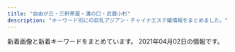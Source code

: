 ```yaml
---
title: "自由が丘・三軒茶屋・溝の口・武蔵小杉"
description: "キーワード別にの巨乳アジアン・チャイナエステ嬢情報をまとめました。"
---
```


新着画像と新着キーワードをまとめています。
2021年04月02日の情報です。

<DmmAffiliateIns />
<KeywordTable
  shops={
    [
    {
        "name": "\u697d\u697d\u5c4b",
        "station": "\u81ea\u7531\u304c\u4e18\u99c5\u5357\u53e3",
        "url": "http://ms-rlx.com/",
        "img_links": [
            "http://ms-rlx.com/img/ttl_rec.png",
            "http://ms-rlx.com/img/ttl_mobile.png",
            "http://ms-rlx.com/img/youtube.jpg",
            "http://ms-rlx.com/staff/sachan/01mb.jpg",
            "http://ms-rlx.com/i/files/homeimg.jpg",
            "http://ms-rlx.com/staff/ruri/01mb.jpg",
            "http://ms-rlx.com/staff/momo/01.jpg",
            "http://ms-rlx.com/staff/milk/01mb.jpg",
            "http://ms-rlx.com/staff/sachan/01.jpg",
            "http://ms-rlx.com/img/ttl_staff.png",
            "http://ms-rlx.com/img/ttl_concept.png",
            "http://ms-rlx.com/img/access/road03.jpg",
            "http://ms-rlx.com/staff/momo/01mb.jpg",
            "http://ms-rlx.com/img/att.png",
            "http://ms-rlx.com/staff/milk/01.jpg",
            "http://ms-rlx.com/staff/ringo/01mb.jpg",
            "http://ms-rlx.com/img/access/road02.jpg",
            "http://ms-rlx.com/img/access/road01.jpg",
            "http://ms-rlx.com/staff/ringo/01.jpg",
            "http://ms-rlx.com/staff/ruri/01.jpg",
            "http://ms-rlx.com/img/msgbtn.png",
            "http://ms-rlx.com/pic/head.png",
            "http://ms-rlx.com/img/ttl_tnew.png"
        ],
        "keywords": {
            "C": 14
        }
    },
    {
        "img_links": [
            "http://www.annex-jp.info/i/img/sayuri.jpg",
            "http://annex-jp.info/images/kp-info.jpg",
            "http://www.annex-jp.info/i/img/yoho.jpg",
            "http://annex-jp.info/images/yoho.jpg",
            "http://annex-jp.info/images/info.png",
            "http://www.annex-jp.info/i/img/riri.jpg",
            "http://www.annex-jp.info/i/img/nana.jpg",
            "http://www.annex-jp.info/i/img/mari.jpg",
            "http://annex-jp.info/images/sayuri.jpg",
            "http://annex-jp.info/images/nana.jpg",
            "http://annex-jp.info/images/riri.jpg",
            "http://annex-jp.info/images/mari.jpg",
            "http://annex-jp.info/images/mayumi.jpg",
            "http://www.annex-jp.info/i/img/mayumi.jpg"
        ],
        "url": "http://annex-jp.info/",
        "name": "\u305f\u3093\u307d\u307d",
        "keywords": {},
        "station": "\u81ea\u7531\u304c\u4e18\u99c5\u5317\u53e3"
    },
    {
        "name": "\u5b89\u5fc3\u5802",
        "url": "http://treat-msg.com/",
        "img_links": [
            "http://treat-msg.com/img/access/road4.jpg",
            "http://treat-msg.com/staff/riri/01mb.jpg",
            "http://treat-msg.com/staff/rumi/01mb.jpg",
            "http://treat-msg.com/staff/mei/01.jpg",
            "http://treat-msg.com/img/access/road5.jpg",
            "http://treat-msg.com/staff/mei/01mb.jpg",
            "http://treat-msg.com/img/foot.png",
            "http://treat-msg.com/img/access/roaddm.png",
            "http://treat-msg.com/staff/noa/01.jpg",
            "http://treat-msg.com/img/head.png",
            "http://treat-msg.com/staff/rumi/01.jpg",
            "http://treat-msg.com/staff/miyo/01.jpg",
            "http://treat-msg.com/staff/chinatu/01.jpg",
            "http://treat-msg.com/staff/saki/01.jpg",
            "http://treat-msg.com/img/access/road3.jpg",
            "http://treat-msg.com/img/access/road6.jpg",
            "http://treat-msg.com/staff/noa/01mb.jpg",
            "http://treat-msg.com/img/access/road1.jpg",
            "http://treat-msg.com/staff/miyo/01mb.jpg",
            "http://treat-msg.com/staff/chinatu/01mb.jpg",
            "http://treat-msg.com/img/mainhd.jpg",
            "http://treat-msg.com/img/access/road2.jpg",
            "http://treat-msg.com/img/shop/msg.png",
            "http://treat-msg.com/staff/kaori/01.jpg",
            "http://treat-msg.com/img/mainft.jpg",
            "http://treat-msg.com/staff/saki/01mb.jpg",
            "http://treat-msg.com/pic/corona.jpg",
            "http://treat-msg.com/staff/kaori/01mb.jpg",
            "http://treat-msg.com/staff/riri/01.jpg",
            "http://treat-msg.com/img/ttl_staff.jpg"
        ],
        "station": "\u99d2\u6ca2\u5927\u5b66\u99c5\u99d2\u6ca2\u516c\u5712\u53e3",
        "keywords": {}
    },
    {
        "keywords": {},
        "station": "\u4e8c\u5b50\u7389\u5ddd\u99c5\u6771\u53e3",
        "url": "https://ohbay.relaxjp.com/",
        "name": "Oh Baby",
        "img_links": [
            "https://ohbay.relaxjp.com/css/osusume03.jpg",
            "https://ohbay.relaxjp.com/css/staff/staff02.jpg",
            "https://ohbay.relaxjp.com/css/staff/staff01.jpg",
            "https://ohbay.relaxjp.com/images/call.png",
            "https://ohbay.relaxjp.com/css/staff/staff03.jpg",
            "https://ohbay.relaxjp.com/css/foot.jpg",
            "https://ohbay.relaxjp.com/css/top03.jpg",
            "https://ohbay.relaxjp.com/css/m-head.jpg",
            "https://ohbay.relaxjp.com/css/top02.jpg",
            "https://ohbay.relaxjp.com/css/top001.jpg",
            "https://ohbay.relaxjp.com/css/osusume01.jpg",
            "https://ohbay.relaxjp.com/css/osusume02.jpg"
        ]
    },
    {
        "url": "http://www.wqiowaz.site/",
        "img_links": [
            "http://www.wqiowaz.site/uploads/200914/1-20091416442NT.jpg",
            "http://www.wqiowaz.site/uploads/201008/1-20100Q55522V7.jpg",
            "http://www.wqiowaz.site/picture/foot01.jpg",
            "http://www.wqiowaz.site/picture/cam-01.jpg",
            "http://www.wqiowaz.site/uploads/201008/1-20100Q55403531.jpg",
            "http://www.wqiowaz.site/uploads/200630/1-200630094H5294.jpg",
            "http://www.wqiowaz.site/picture/m-top004.jpg",
            "http://www.wqiowaz.site/uploads/200630/1-200630094K4325.jpg",
            "http://www.wqiowaz.site/uploads/200629/1-200629103104120.jpg",
            "http://www.wqiowaz.site/uploads/201008/1-20100Q5550EL.jpg",
            "http://www.wqiowaz.site/picture/call.png",
            "http://www.wqiowaz.site/picture/m-head01.jpg",
            "http://www.wqiowaz.site/uploads/200629/1-200629103204442.jpg",
            "http://www.wqiowaz.site/uploads/200914/1-200914164443K1.jpg",
            "http://www.wqiowaz.site/picture/m-top003.jpg",
            "http://www.wqiowaz.site/uploads/201008/1-20100Q5541T55.jpg",
            "http://www.wqiowaz.site/uploads/200629/1-200629103142X4.jpg"
        ],
        "name": "Sweet",
        "keywords": {
            "94": 4,
            "D": 3,
            "86": 1,
            "F": 4,
            "84": 2
        },
        "station": "\u7528\u8cc0\u99c5\u6771\u53e3"
    },
    {
        "img_links": [
            "http://www.esthe.esraku.com/images/s_pickup.png",
            "http://www.esthe.esraku.com/images/s_top_therapist.png",
            "http://www.esthe.esraku.com/images/m3.jpg",
            "http://www.esthe.esraku.com/images/s_message.png",
            "http://www.esthe.esraku.com/images/m6.jpg",
            "http://www.esthe.esraku.com/files/002.jpg",
            "http://www.esthe.esraku.com/images/m4.jpg",
            "http://www.esthe.esraku.com/files/005.jpg",
            "http://www.esthe.esraku.com/images/s_news.png",
            "http://www.esthe.esraku.com/images/m1.jpg",
            "http://www.esthe.esraku.com/files/003.jpg",
            "http://www.esthe.esraku.com/images/slider-img001.jpg",
            "http://www.esthe.esraku.com/files/004.jpg",
            "http://www.esthe.esraku.com/images/m2.jpg",
            "http://www.esthe.esraku.com/images/slider-img002.jpg",
            "http://www.esthe.esraku.com/files/001.jpg"
        ],
        "name": "\u53f0\u6e7e\u30a8\u30b9\u30c6",
        "station": "\u4e09\u8ed2\u8336\u5c4b\u99c5\u5357\u53e3",
        "keywords": {
            "91": 8,
            "85": 8,
            "86": 8,
            "87": 8,
            "E": 8,
            "88": 8,
            "D": 32
        },
        "url": "http://www.esthe.esraku.com/"
    },
    {
        "name": "\u82b1\u6c34\u6728",
        "station": "\u4e09\u8ed2\u8336\u5c4b\u99c5\u5317\u53e3B",
        "url": "http://www.hanamizuki.esturl.com/",
        "img_links": [
            "http://www.hanamizuki.esturl.com/img/ttl_info.png",
            "http://www.hanamizuki.esturl.com/files/001-02.jpg",
            "http://www.hanamizuki.esturl.com/files/004.jpg",
            "http://www.hanamizuki.esturl.com/files/003-02.jpg",
            "http://www.hanamizuki.esturl.com/files/001.jpg",
            "http://www.hanamizuki.esturl.com/img/btn_side_mobile.jpg",
            "http://www.hanamizuki.esturl.com/files/003.jpg",
            "http://www.hanamizuki.esturl.com/files/002-02.jpg",
            "http://www.hanamizuki.esturl.com/img/pickup.jpg",
            "http://www.hanamizuki.esturl.com/img/goback.jpg",
            "http://www.hanamizuki.esturl.com/img/btn_blog.png",
            "http://www.hanamizuki.esturl.com/files/002.jpg",
            "http://www.hanamizuki.esturl.com/files/004-02.jpg",
            "http://www.hanamizuki.esturl.com/img/ttl_news.png",
            "http://www.hanamizuki.esturl.com/img/tel.png"
        ],
        "keywords": {
            "87": 2,
            "86": 2,
            "C": 18,
            "88": 2,
            "D": 2,
            "85": 2
        }
    },
    {
        "img_links": [
            "http://kagayaki.jpn.cm/images/room6.jpg",
            "http://kagayaki.jpn.cm/photos/sites/35/2017/11/2017110107513579.jpg",
            "http://kagayaki.jpn.cm/photos/sites/35/2016/08/staff32.jpg",
            "http://kagayaki.jpn.cm/images/room4.jpg",
            "http://kagayaki.jpn.cm/photos/sites/35/2019/09/2019092518230998.jpg",
            "http://kagayaki.jpn.cm/images/room1.jpg",
            "http://kagayaki.jpn.cm/images/room5.jpg",
            "http://kagayaki.jpn.cm/photos/sites/35/2020/10/2020100418535814.jpg",
            "http://kagayaki.jpn.cm/images/bj3.png",
            "http://kagayaki.jpn.cm/images/top.jpg",
            "http://kagayaki.jpn.cm/photos/sites/35/2016/11/11.jpg",
            "http://kagayaki.jpn.cm/images/staff0.jpg",
            "http://kagayaki.jpn.cm/images/room2.jpg",
            "http://kagayaki.jpn.cm/images/staff_line.png",
            "http://kagayaki.jpn.cm/photos/sites/35/2016/11/12.jpg",
            "http://kagayaki.jpn.cm/images/end1.jpg",
            "http://kagayaki.jpn.cm/photos/sites/35/2016/09/637893871729784570.jpg",
            "http://kagayaki.jpn.cm/images/mobile2.jpg",
            "http://kagayaki.jpn.cm/photos/sites/35/2016/08/staff3.jpg",
            "http://kagayaki.jpn.cm/photos/sites/35/2016/11/1.jpg",
            "http://kagayaki.jpn.cm/images/room3.jpg",
            "http://kagayaki.jpn.cm/images/girl-z1.jpg",
            "http://kagayaki.jpn.cm/images/mobile.jpg",
            "http://kagayaki.jpn.cm/images/girl-z2.jpg"
        ],
        "keywords": {
            "D": 6,
            "87": 2,
            "E": 1,
            "86": 5,
            "C": 17,
            "84": 1
        },
        "url": "http://kagayaki.jpn.cm/",
        "station": "\u4e09\u8ed2\u8336\u5c4b\u99c5\u5317\u53e3",
        "name": "\u661f\u306e\u8f1d\u304d"
    },
    {
        "name": "\u60a0",
        "img_links": [
            "http://in-esthe.com/you/images/p-10.jpg",
            "http://in-esthe.com/you/images/p-3.jpg",
            "http://in-esthe.com/you/images/p-11.jpg",
            "http://in-esthe.com/you/images/botton.jpg",
            "http://in-esthe.com/you/images/p-5.jpg",
            "http://in-esthe.com/you/images/r-1.jpg",
            "http://in-esthe.com/you/images/p-7.jpg",
            "http://in-esthe.com/you/images/p-0.jpg",
            "http://in-esthe.com/you/images/mo.png",
            "http://in-esthe.com/you/images/p-4.jpg",
            "http://in-esthe.com/you/images/fla.jpg",
            "http://in-esthe.com/you/images/p-8.jpg",
            "http://cdn.dino-es.com/images/logo/468x60DinoEs.png",
            "http://in-esthe.com/you/images/p-9.jpg",
            "http://in-esthe.com/you/images/r-2.jpg"
        ],
        "station": "\u5b66\u82b8\u5927\u5b66\u99c5\u6771\u53e3",
        "keywords": {},
        "url": "http://in-esthe.com/you/"
    },
    {
        "name": "\u8d64\u30d0\u30e9",
        "keywords": {},
        "station": "\u4e8c\u5b50\u7389\u5ddd\u99c5\u897f\u53e3",
        "img_links": [
            "http://chishituyop.xyz/style/images/t3.png",
            "http://chishituyop.xyz/style/images/t2.png",
            "http://chishituyop.xyz/uploads/210317/1-21031GJ016101.jpg",
            "http://chishituyop.xyz/uploads/201229/1-201229152000Y5.jpg",
            "http://chishituyop.xyz/style/images/t4.jpg",
            "http://chishituyop.xyz/style/images/nav2-sta.png",
            "http://chishituyop.xyz/style/images/t6.jpg",
            "http://chishituyop.xyz/uploads/210317/1-21031GI954635.jpg",
            "http://chishituyop.xyz/uploads/210317/1-21031GI93YC.jpg",
            "http://chishituyop.xyz/style/images/index-miru_06.jpg",
            "http://chishituyop.xyz/style/images/s-bian.png",
            "http://chishituyop.xyz/style/images/sys.jpg",
            "http://chishituyop.xyz/style/images/nav-sys.jpg",
            "http://chishituyop.xyz/style/images/index-miru_03.jpg",
            "http://chishituyop.xyz/style/images/index-miru_18.jpg"
        ],
        "url": "http://chishituyop.xyz/"
    },
    {
        "img_links": [
            "http://www.mikaeribijin.esturl.com/images/information.png",
            "http://www.mikaeribijin.esturl.com/images/mobile.png",
            "http://www.mikaeribijin.esturl.com/images/bj3.png",
            "http://www.mikaeribijin.esturl.com/files/002-02.jpg",
            "http://www.mikaeribijin.esturl.com/files/004-02.jpg",
            "http://www.mikaeribijin.esturl.com/images/shop/shop04.jpg",
            "http://www.mikaeribijin.esturl.com/images/shop/shop02.jpg",
            "http://www.mikaeribijin.esturl.com/files/001.jpg",
            "http://www.mikaeribijin.esturl.com/images/top.png",
            "http://www.mikaeribijin.esturl.com/images/staff_line.png",
            "http://www.mikaeribijin.esturl.com/images/top_sche.png",
            "http://www.mikaeribijin.esturl.com/files/002.jpg",
            "http://www.mikaeribijin.esturl.com/images/shop/shop03.jpg",
            "http://www.mikaeribijin.esturl.com/files/003-02.jpg",
            "http://www.mikaeribijin.esturl.com/images/link_line.png",
            "http://www.mikaeribijin.esturl.com/images/shop/shop01.jpg",
            "http://www.mikaeribijin.esturl.com/images/girl-z1.jpg",
            "http://www.mikaeribijin.esturl.com/images/girl-z2.jpg",
            "http://www.mikaeribijin.esturl.com/images/line.jpg",
            "http://www.mikaeribijin.esturl.com/files/001-02.jpg",
            "http://www.mikaeribijin.esturl.com/files/003.jpg",
            "http://www.mikaeribijin.esturl.com/files/004.jpg"
        ],
        "name": "\u898b\u8fd4\u308a\u7f8e\u4eba",
        "station": "\u90fd\u7acb\u5927\u5b66\u99c5",
        "keywords": {
            "C": 1,
            "87": 2,
            "88": 2,
            "D": 3
        },
        "url": "http://www.mikaeribijin.esturl.com/"
    },
    {
        "img_links": [
            "http://clair.work/images/recruit/sp_mainvisual.jpg",
            "http://clair.work/images/recruit/nagare_01.jpg",
            "http://clair.work/images/recruit/nagare_02.jpg",
            "http://clair.work/images/recruit/point_06.png",
            "http://clair.work/staff/yua1.jpg",
            "http://clair.work/images/sw_home.png",
            "http://clair.work/images/mainvisual_02_s.jpg",
            "http://clair.work/images/mainvisual_02.jpg",
            "http://clair.work/images/mainvisual_01.jpg",
            "http://clair.work/staff/kasumi1.jpg",
            "http://clair.work/staff/humi2.jpg",
            "http://clair.work/images/recruit/point_09.png",
            "http://clair.work/images/recruit/nagare_06.png",
            "http://clair.work/images/head_interior.jpg",
            "http://clair.work/images/trigger.jpg",
            "http://clair.work/images/icon_ranking_05.png",
            "http://clair.work/images/mainvisual_01_s.jpg",
            "http://clair.work/images/icon_new.png",
            "http://clair.work/images/recruit/nagare_07.png",
            "http://clair.work/images/icon_ranking_02.png",
            "http://clair.work/images/head_therapist.jpg",
            "http://clair.work/staff/humi1.jpg",
            "http://clair.work/images/icon_ranking_03.png",
            "http://clair.work/images/recruit/point_04.png",
            "http://clair.work/images/recruit/nagare_03.jpg",
            "http://clair.work/staff/mayu1.jpg",
            "http://clair.work/images/no_image.jpg",
            "http://clair.work/images/recruit/point_03.png",
            "http://clair.work/images/recruit/point_08.png",
            "http://clair.work/images/icon_ranking_04.png",
            "http://clair.work/images/recruit/point_05.png",
            "http://clair.work/images/recruit/nagare_05.png",
            "http://clair.work/images/recruit/req_03.jpg",
            "http://clair.work/images/recruit/message_03.png",
            "http://clair.work/images/sw_tel.png",
            "http://clair.work/images/recruit/point_07.png",
            "http://clair.work/staff/ayaka1.jpg",
            "http://clair.work/images/icon_ranking_01.png"
        ],
        "station": "\u5b66\u82b8\u5927\u5b66\u99c5\u897f\u53e3",
        "name": "Clair \uff5e\u30af\u30ec\u30fc\u30eb\uff5e",
        "url": "http://clair.work/",
        "keywords": {
            "C": 4,
            "E": 2,
            "D": 4
        }
    },
    {
        "img_links": [
            "http://www.brilliance.mesthe.com/files/005-03.jpg",
            "http://www.brilliance.mesthe.com/files/005-02.jpg",
            "http://www.brilliance.mesthe.com/files/003-03.jpg",
            "http://www.brilliance.mesthe.com/images/shop/shop04.jpg",
            "http://www.brilliance.mesthe.com/images/maga.jpg",
            "http://www.brilliance.mesthe.com/files/005.jpg",
            "http://www.brilliance.mesthe.com/files/001-03.jpg",
            "http://www.brilliance.mesthe.com/images/xian.png",
            "http://www.brilliance.mesthe.com/images/new3.png",
            "http://www.brilliance.mesthe.com/images/s2.jpg",
            "http://www.brilliance.mesthe.com/images/service.png",
            "http://www.brilliance.mesthe.com/images/shop/shop01.jpg",
            "http://www.brilliance.mesthe.com/files/003.jpg",
            "http://www.brilliance.mesthe.com/images/main_bottom.png",
            "http://www.brilliance.mesthe.com/files/001-02.jpg",
            "http://www.brilliance.mesthe.com/files/001.jpg",
            "http://www.brilliance.mesthe.com/files/004-02.jpg",
            "http://www.brilliance.mesthe.com/files/004-03.jpg",
            "http://www.brilliance.mesthe.com/files/003-02.jpg",
            "http://www.brilliance.mesthe.com/files/004.jpg",
            "http://www.brilliance.mesthe.com/files/002-03.jpg",
            "http://www.brilliance.mesthe.com/files/002-02.jpg",
            "http://www.brilliance.mesthe.com/images/zi_massage.png",
            "http://www.brilliance.mesthe.com/images/new1.png",
            "http://www.brilliance.mesthe.com/images/pick.png",
            "http://www.brilliance.mesthe.com/images/shop/shop03.jpg",
            "http://www.brilliance.mesthe.com/images/shop/shop02.jpg",
            "http://www.brilliance.mesthe.com/images/main_top.png",
            "http://www.brilliance.mesthe.com/files/002.jpg",
            "http://www.brilliance.mesthe.com/images/tel.png",
            "http://www.brilliance.mesthe.com/images/s1.jpg",
            "http://www.brilliance.mesthe.com/images/zi_staff.png",
            "http://www.brilliance.mesthe.com/images/s3.jpg",
            "http://www.brilliance.mesthe.com/images/infotiao1.jpg"
        ],
        "station": "\u4e09\u8ed2\u8336\u5c4b\u99c5\u4e16\u7530\u8c37\u901a\u308a\u53e3",
        "keywords": {
            "C": 2,
            "85": 2,
            "D": 3,
            "86": 2,
            "87": 1
        },
        "url": "http://www.brilliance.mesthe.com/",
        "name": "\u30d6\u30ea\u30ea\u30a2\u30f3\u30b9"
    },
    {
        "keywords": {
            "85": 4,
            "89": 2,
            "84": 1,
            "E": 10,
            "87": 7,
            "82": 3,
            "83": 5,
            "C": 5,
            "88": 4,
            "86": 6,
            "93": 1,
            "D": 18
        },
        "url": "http://tanoshii.jpn.mn/",
        "img_links": [
            "http://tanoshii.jpn.mn/photos/sites/76/2020/12/2020120904423083.jpg",
            "http://tanoshii.jpn.mn/photos/sites/76/2020/01/2020012908322311.jpg",
            "http://tanoshii.jpn.mn/images/link_nav07.jpg",
            "http://tanoshii.jpn.mn/photos/sites/76/2020/04/2020041703571830.jpg",
            "http://tanoshii.jpn.mn/photos/sites/76/2021/03/2021032706134456.jpg",
            "http://tanoshii.jpn.mn/photos/sites/76/2020/12/2020122205012857.jpg",
            "http://tanoshii.jpn.mn/photos/sites/76/2020/08/2020082903370364.jpg",
            "http://tanoshii.jpn.mn/photos/sites/76/2020/05/2020051702012070.jpg",
            "http://tanoshii.jpn.mn/photos/sites/76/2020/01/2020010206122380.jpg",
            "http://tanoshii.jpn.mn/photos/sites/76/2020/06/2020061605184059.jpg",
            "http://tanoshii.jpn.mn/photos/sites/76/2020/09/2020090803135392.jpg",
            "http://tanoshii.jpn.mn/photos/sites/76/2020/11/2020110307113062.jpg",
            "http://tanoshii.jpn.mn/photos/sites/76/2020/07/2020071004194210.jpg",
            "http://tanoshii.jpn.mn/photos/sites/76/2021/01/2021012605370415.jpg",
            "http://tanoshii.jpn.mn/images/top.png",
            "http://tanoshii.jpn.mn/photos/sites/76/2020/03/2020032803325898.jpg",
            "http://tanoshii.jpn.mn/photos/sites/76/2020/01/2020011207465354.jpg",
            "http://tanoshii.jpn.mn/photos/sites/76/2020/08/2020080507421162.jpg",
            "http://tanoshii.jpn.mn/images/side_link.jpg",
            "http://tanoshii.jpn.mn/photos/sites/76/2020/02/2020022603283463.jpg",
            "http://tanoshii.jpn.mn/images/link_nav03.jpg",
            "http://tanoshii.jpn.mn/photos/sites/76/2020/11/2020111603281212.jpg",
            "http://tanoshii.jpn.mn/photos/sites/76/2020/12/202012240922577.jpg",
            "http://tanoshii.jpn.mn/photos/sites/76/2020/09/2020090800560727.jpg",
            "http://tanoshii.jpn.mn/photos/sites/76/2019/12/2019121409132141.jpg",
            "http://tanoshii.jpn.mn/images/info2.jpg",
            "http://tanoshii.jpn.mn/photos/sites/76/2021/01/2021011304151051.jpg",
            "http://tanoshii.jpn.mn/photos/sites/76/2020/05/2020052603000345.jpg",
            "http://tanoshii.jpn.mn/images/sp_top.jpg",
            "http://tanoshii.jpn.mn/photos/sites/76/2021/03/2021031707390229.jpg",
            "http://tanoshii.jpn.mn/images/link_nav05.jpg",
            "http://tanoshii.jpn.mn/images/ico01.png",
            "http://tanoshii.jpn.mn/photos/sites/76/2020/12/202012060340027.jpg",
            "http://tanoshii.jpn.mn/photos/sites/76/2021/02/2021022304124724.jpg",
            "http://tanoshii.jpn.mn/photos/sites/76/2020/09/2020093003412015.jpg",
            "http://tanoshii.jpn.mn/photos/sites/76/2020/11/2020112407093420.jpg",
            "http://tanoshii.jpn.mn/photos/sites/76/2020/12/2020120904441346.jpg",
            "http://tanoshii.jpn.mn/photos/sites/76/2020/04/2020040401245819.jpg",
            "http://tanoshii.jpn.mn/photos/sites/76/2020/03/202003090333270.jpg",
            "http://tanoshii.jpn.mn/photos/sites/76/2019/12/2019121409132124.jpg",
            "http://tanoshii.jpn.mn/images/link_nav02.jpg",
            "http://tanoshii.jpn.mn/photos/sites/76/2019/12/2019121409131966.jpg",
            "http://tanoshii.jpn.mn/images/top_slider01.jpg",
            "http://tanoshii.jpn.mn/images/link_nav01.jpg",
            "http://tanoshii.jpn.mn/photos/sites/76/2020/08/2020081201584255.jpg",
            "http://tanoshii.jpn.mn/images/info1.jpg",
            "http://tanoshii.jpn.mn/images/link_nav06.jpg",
            "http://tanoshii.jpn.mn/images/link_nav04.jpg",
            "http://tanoshii.jpn.mn/photos/sites/76/2021/04/2021040106493984.jpg",
            "http://tanoshii.jpn.mn/photos/sites/76/2020/09/2020093003412655.jpg",
            "http://tanoshii.jpn.mn/images/side_tel.jpg",
            "http://tanoshii.jpn.mn/photos/sites/76/2021/02/2021020904591631.jpg",
            "http://tanoshii.jpn.mn/photos/sites/76/2020/01/2020011710434680.jpg",
            "http://tanoshii.jpn.mn/photos/sites/76/2019/12/201912140913237.jpg",
            "http://tanoshii.jpn.mn/photos/sites/76/2020/09/2020090307211283.jpg",
            "http://tanoshii.jpn.mn/photos/sites/76/2020/06/2020060701410487.jpg",
            "http://tanoshii.jpn.mn/photos/sites/76/2020/12/2020122501502779.jpg",
            "http://tanoshii.jpn.mn/photos/sites/76/2021/01/2021010305174759.jpg",
            "http://tanoshii.jpn.mn/photos/sites/76/2021/04/2021040106500276.jpg",
            "http://tanoshii.jpn.mn/photos/sites/76/2020/10/2020101305315556.jpg",
            "http://tanoshii.jpn.mn/photos/sites/76/2021/01/2021012605371183.jpg",
            "http://tanoshii.jpn.mn/photos/sites/76/2021/03/2021030906271271.jpg",
            "http://tanoshii.jpn.mn/photos/sites/76/2020/03/202003280333063.jpg",
            "http://tanoshii.jpn.mn/photos/sites/76/2020/12/2020120901212835.jpg",
            "http://tanoshii.jpn.mn/photos/sites/76/2021/03/2021032908460188.jpg",
            "http://tanoshii.jpn.mn/photos/sites/76/2020/01/2020012603560666.jpg",
            "http://tanoshii.jpn.mn/photos/sites/76/2020/09/2020092006290275.jpg",
            "http://tanoshii.jpn.mn/photos/sites/76/2020/05/2020052603000177.jpg",
            "http://tanoshii.jpn.mn/photos/sites/76/2020/11/2020112902000038.jpg",
            "http://tanoshii.jpn.mn/images/info3.jpg",
            "http://tanoshii.jpn.mn/photos/sites/76/2020/02/2020020601144618.jpg",
            "http://tanoshii.jpn.mn/photos/sites/76/2020/01/2020010206122496.jpg",
            "http://tanoshii.jpn.mn/photos/sites/76/2021/01/2021011304145677.jpg",
            "http://tanoshii.jpn.mn/photos/sites/76/2021/03/2021032305521841.jpg",
            "http://tanoshii.jpn.mn/photos/sites/76/2020/12/2020121807285563.jpg",
            "http://tanoshii.jpn.mn/photos/sites/76/2021/02/2021022603355371.jpg",
            "http://tanoshii.jpn.mn/images/top_slider02.jpg",
            "http://tanoshii.jpn.mn/images/side_mobile.jpg",
            "http://tanoshii.jpn.mn/photos/sites/76/2019/12/2019122801334276.jpg",
            "http://tanoshii.jpn.mn/photos/sites/76/2019/12/2019121409132447.jpg",
            "http://tanoshii.jpn.mn/photos/sites/76/2019/12/201912280133413.jpg",
            "http://tanoshii.jpn.mn/photos/sites/76/2020/05/2020052603000346.jpg"
        ],
        "station": "\u4e8c\u5b50\u7389\u5ddd\u99c5\u897f\u53e3",
        "name": "\u697d\u3057\u3044"
    },
    {
        "url": "http://www.es-flower.link/",
        "keywords": {},
        "station": "\u81ea\u7531\u304c\u4e18\u99c5\u5317\u53e3",
        "name": "\u6625\u306e\u604b",
        "img_links": [
            "http://www.es-flower.link/sp/images/staff_t.jpg",
            "http://www.es-flower.link/images/6.jpg",
            "http://www.es-flower.link/sp/images/2.jpg",
            "http://www.es-flower.link/sp/images/interior_t.jpg",
            "http://www.es-flower.link/img/nene1.jpg",
            "http://www.es-flower.link/img/mizuki1.jpg",
            "http://www.es-flower.link/sp/images/6.jpg",
            "http://www.es-flower.link/sp/images/sys2.jpg",
            "http://www.es-flower.link/sp/images/footer.jpg",
            "http://www.es-flower.link/sp/images/7.jpg",
            "http://www.es-flower.link/sp/images/sys1.jpg",
            "http://www.es-flower.link/sp/img/nene1.jpg",
            "http://www.es-flower.link/sp/images/ac1.jpg",
            "http://www.es-flower.link/images/interior_t.jpg",
            "http://www.es-flower.link/images/ta.jpg",
            "http://www.es-flower.link/images/1.jpg",
            "http://www.es-flower.link/sp/images/5.jpg",
            "http://www.es-flower.link/images/7.jpg",
            "http://www.es-flower.link/sp/img/yuyu1.jpg",
            "http://www.es-flower.link/sp/images/time.jpg",
            "http://www.es-flower.link/sp/img/mizuki1.jpg",
            "http://www.es-flower.link/sp/images/int1.jpg",
            "http://www.es-flower.link/img/yuyu1.jpg",
            "http://www.es-flower.link/img/arisa1.jpg",
            "http://www.es-flower.link/images/int2.png",
            "http://www.es-flower.link/sp/menu/top.jpg",
            "http://www.es-flower.link/sp/images/news.jpg",
            "http://www.es-flower.link/sp/menu/staff.jpg",
            "http://www.es-flower.link/images/2.jpg",
            "http://www.es-flower.link/sp/images/tel.jpg",
            "http://www.es-flower.link/img/huyumi1.jpg",
            "http://www.es-flower.link/images/4.jpg",
            "http://www.es-flower.link/images/sys.png",
            "http://www.es-flower.link/images/int1.png",
            "http://www.es-flower.link/sp/img/yume1.jpg",
            "http://www.es-flower.link/sp/menu/interior.jpg",
            "http://www.es-flower.link/sp/images/rec3.jpg",
            "http://www.es-flower.link/sp/images/rec2.jpg",
            "http://www.es-flower.link/images/rec2.jpg",
            "http://www.es-flower.link/sp/img/arisa1.jpg",
            "http://www.es-flower.link/images/head.jpg",
            "http://www.es-flower.link/sp/images/int2.jpg",
            "http://www.es-flower.link/sp/images/newsb.png",
            "http://www.es-flower.link/sp/images/sys3.jpg",
            "http://www.es-flower.link/img/yume1.jpg",
            "http://www.es-flower.link/images/news.jpg",
            "http://www.es-flower.link/images/sm.jpg",
            "http://www.es-flower.link/sp/images/pc.jpg",
            "http://www.es-flower.link/images/5.jpg",
            "http://www.es-flower.link/sp/images/4.jpg",
            "http://www.es-flower.link/sp/images/3.jpg",
            "http://www.es-flower.link/sp/images/rec1.jpg",
            "http://www.es-flower.link/images/staff_t.jpg",
            "http://www.es-flower.link/sp/images/1.jpg",
            "http://www.es-flower.link/images/3.jpg",
            "http://www.es-flower.link/images/info.jpg",
            "http://www.es-flower.link/sp/images/sisu.jpg",
            "http://www.es-flower.link/sp/img/huyumi1.jpg",
            "http://www.es-flower.link/images/rec1.png",
            "http://www.es-flower.link/sp/img/koyuki1.jpg",
            "http://www.es-flower.link/images/mobile.jpg",
            "http://www.es-flower.link/sp/images/head.png",
            "http://www.es-flower.link/sp/images/sisu_t.jpg",
            "http://www.es-flower.link/img/koyuki1.jpg",
            "http://www.es-flower.link/sp/images/top.jpg"
        ]
    },
    {
        "station": "\u4e8c\u5b50\u7389\u5ddd\u99c5",
        "img_links": [
            "https://koi-heart.com/wp-content/themes/este/img/top-img01.png",
            "https://koi-heart.com/wp-content/themes/este/img/2.jpg",
            "https://koi-heart.com/wp-content/uploads/2018/12/786521koih.jpg",
            "https://koi-heart.com/wp-content/uploads/2018/12/78651koih.jpg",
            "https://koi-heart.com/wp-content/themes/este/img/tel_header.png",
            "https://koi-heart.com/wp-content/themes/este/img/top-img03.png",
            "https://koi-heart.com/wp-content/themes/este/img/3.jpg",
            "https://koi-heart.com/wp-content/themes/este/img/1.jpg",
            "https://koi-heart.com/wp-content/themes/este/img/top-img02.png",
            "https://koi-heart.com/wp-content/uploads/2018/12/8976koih.jpg",
            "https://koi-heart.com/wp-content/uploads/2020/01/8765467koih.jpg",
            "https://koi-heart.com/wp-content/themes/este/img/tel_footer.png",
            "https://koi-heart.com/wp-content/themes/este/img/call.png",
            "https://koi-heart.com/wp-content/themes/este/img/4.jpg",
            "https://koi-heart.com/wp-content/uploads/2019/06/897621koih.jpg",
            "https://koi-heart.com/wp-content/uploads/2019/06/786astyhkoih.jpg"
        ],
        "name": "\u604b\u5fc3",
        "url": "https://koi-heart.com/",
        "keywords": {
            "E": 12,
            "D": 9
        }
    },
    {
        "img_links": [
            "http://b-berry.work/img/mona1.jpg",
            "http://b-berry.work/images/3.jpg",
            "http://b-berry.work/img/maya1.jpg",
            "http://b-berry.work/images/s1.png",
            "http://b-berry.work/images/rec2.jpg",
            "http://b-berry.work/staff/yuri.jpg",
            "http://b-berry.work/staff/maya.jpg",
            "http://b-berry.work/images/sys.jpg",
            "http://b-berry.work/images/tg.jpg",
            "http://b-berry.work/images/1.jpg",
            "http://b-berry.work/img/yuri1.jpg",
            "http://b-berry.work/images/int1.jpg",
            "http://b-berry.work/images/head.jpg",
            "http://b-berry.work/images/rec1.jpg",
            "http://b-berry.work/images/interior_t.jpg",
            "http://b-berry.work/images/2.jpg",
            "http://b-berry.work/images/staff_t.jpg",
            "http://b-berry.work/images/news.jpg",
            "http://b-berry.work/images/ac2.jpg",
            "http://b-berry.work/images/int2.jpg",
            "http://b-berry.work/images/ac1.jpg",
            "http://b-berry.work/staff/mona.jpg"
        ],
        "url": "http://b-berry.work/",
        "station": "\u81ea\u7531\u304c\u4e18\u99c5\u5317\u53e3",
        "keywords": {},
        "name": "\u30d6\u30eb\u30fc\u30d9\u30ea\u30fc"
    },
    {
        "keywords": {},
        "img_links": [
            "http://aosora.work/img/hina1.jpg",
            "http://aosora.work/images/s2.jpg",
            "http://aosora.work/images/2.jpg",
            "http://aosora.work/images/mobile.png",
            "http://aosora.work/images/1.jpg",
            "http://aosora.work/images/interior_t.png",
            "http://aosora.work/img/hina2.jpg",
            "http://aosora.work/images/int2.png",
            "http://aosora.work/images/staff_t.png",
            "http://aosora.work/img/momo1.jpg",
            "http://aosora.work/images/s1.png",
            "http://aosora.work/images/news.png",
            "http://aosora.work/images/s1.jpg",
            "http://aosora.work/images/4.jpg",
            "http://aosora.work/staff/karen.jpg",
            "http://aosora.work/images/int1.png",
            "http://aosora.work/staff/sora.jpg",
            "http://aosora.work/images/sys3.png",
            "http://aosora.work/img/sora2.jpg",
            "http://aosora.work/staff/momo.jpg",
            "http://aosora.work/img/karen1.jpg",
            "http://aosora.work/images/sys2.jpg",
            "http://aosora.work/images/5.jpg",
            "http://aosora.work/img/sora1.jpg",
            "http://aosora.work/staff/yu.jpg",
            "http://aosora.work/img/yu1.jpg",
            "http://aosora.work/staff/hina.jpg",
            "http://aosora.work/img/yu2.jpg",
            "http://aosora.work/images/3.jpg",
            "http://aosora.work/img/karen2.jpg",
            "http://aosora.work/images/sys1.jpg",
            "http://aosora.work/img/momo2.jpg",
            "http://aosora.work/images/head.jpg"
        ],
        "url": "http://aosora.work/",
        "name": "\u9752\u7a7a",
        "station": "\u4e09\u8ed2\u8336\u5c4b\u99c5\u5357\u53e3"
    },
    {
        "img_links": [
            "http://www.miyuki.es-relax.info/gals/yuri1.jpg",
            "http://www.miyuki.es-relax.info/images/info1.jpg",
            "http://www.miyuki.es-relax.info/images/info4.jpg",
            "http://www.miyuki.es-relax.info/images/sp03.jpg",
            "http://www.miyuki.es-relax.info/images/info3.jpg",
            "http://www.miyuki.es-relax.info/images/kp01.jpg",
            "http://www.miyuki.es-relax.info/gals/yuki1.jpg",
            "http://www.miyuki.es-relax.info/gals/nana1.jpg",
            "http://www.miyuki.es-relax.info/images/info2.jpg",
            "http://www.miyuki.es-relax.info/images/yoyaku.png",
            "http://www.miyuki.es-relax.info/images/sp01.jpg",
            "http://www.miyuki.es-relax.info/images/sp02.jpg"
        ],
        "url": "http://www.miyuki.es-relax.info/",
        "keywords": {},
        "name": "\u30de\u30c3\u30b5\u30fc\u30b8\u306e\u66d9",
        "station": "\u5927\u5ca1\u5c71\u99c5"
    },
    {
        "url": "http://ms-shinraku.com/",
        "station": "\u5b66\u82b8\u5927\u5b66\u99c5\u6771\u53e3",
        "keywords": {
            "C": 2
        },
        "img_links": [
            "http://ms-shinraku.com/staff/yuki/01.jpg",
            "http://ms-shinraku.com/pic/topimg1.jpg",
            "http://ms-shinraku.com/staff/mari/01.jpg",
            "http://ms-shinraku.com/img/ttl_staff.png",
            "http://ms-shinraku.com/staff/kanako/01.jpg",
            "http://ms-shinraku.com/pic/head.jpg",
            "http://ms-shinraku.com/pic/topimg2.jpg",
            "http://ms-shinraku.com/staff/ran/01.jpg",
            "http://ms-shinraku.com/img/foot.png",
            "http://ms-shinraku.com/i/files/homeimg.jpg",
            "http://ms-shinraku.com/staff/ayumi/01.jpg",
            "http://ms-shinraku.com/staff/momoka/01.jpg"
        ],
        "name": "\u5fc3\u697d"
    },
    {
        "img_links": [
            "http://www.jojo.mensnv.com/files/012.jpg",
            "http://www.jojo.mensnv.com/files/011-03.jpg",
            "http://www.jojo.mensnv.com/files/012-03.jpg",
            "http://www.jojo.mensnv.com/files/010.jpg",
            "http://www.jojo.mensnv.com/files/001-03.jpg",
            "http://www.jojo.mensnv.com/files/004.jpg",
            "http://www.jojo.mensnv.com/files/005-02.jpg",
            "http://www.jojo.mensnv.com/images/tel.png",
            "http://www.jojo.mensnv.com/files/012-02.jpg",
            "http://www.jojo.mensnv.com/files/006-02.jpg",
            "http://www.jojo.mensnv.com/files/003-02.jpg",
            "http://www.jojo.mensnv.com/images/slider/03.jpg",
            "http://www.jojo.mensnv.com/files/001.jpg",
            "http://www.jojo.mensnv.com/files/007-02.jpg",
            "http://www.jojo.mensnv.com/files/011-02.jpg",
            "http://www.jojo.mensnv.com/images/slider/01.jpg",
            "http://www.jojo.mensnv.com/files/006.jpg",
            "http://www.jojo.mensnv.com/files/014-02.jpg",
            "http://www.jojo.mensnv.com/images/showCover.png",
            "http://www.jojo.mensnv.com/images/slider/02.jpg",
            "http://www.jojo.mensnv.com/files/014.jpg",
            "http://www.jojo.mensnv.com/files/003.jpg",
            "http://www.jojo.mensnv.com/files/002.jpg",
            "http://www.jojo.mensnv.com/files/004-03.jpg",
            "http://www.jojo.mensnv.com/files/002-03.jpg",
            "http://www.jojo.mensnv.com/files/001-02.jpg",
            "http://www.jojo.mensnv.com/files/009-02.jpg",
            "http://www.jojo.mensnv.com/files/005.jpg",
            "http://www.jojo.mensnv.com/files/007-03.jpg",
            "http://www.jojo.mensnv.com/images/mobile.jpg",
            "http://www.jojo.mensnv.com/files/011.jpg",
            "http://www.jojo.mensnv.com/files/003-03.jpg",
            "http://www.jojo.mensnv.com/files/013.jpg",
            "http://www.jojo.mensnv.com/files/002-02.jpg",
            "http://www.jojo.mensnv.com/files/007.jpg",
            "http://www.jojo.mensnv.com/files/010-03.jpg",
            "http://www.jojo.mensnv.com/files/009-03.jpg",
            "http://www.jojo.mensnv.com/images/backlistbtn.png",
            "http://www.jojo.mensnv.com/files/009.jpg",
            "http://www.jojo.mensnv.com/files/004-02.jpg",
            "http://www.jojo.mensnv.com/files/014-03.jpg",
            "http://www.jojo.mensnv.com/files/005-03.jpg",
            "http://www.jojo.mensnv.com/images/coverGirlParts.png",
            "http://www.jojo.mensnv.com/files/006-03.jpg",
            "http://www.jojo.mensnv.com/files/010-02.jpg",
            "http://www.jojo.mensnv.com/files/013-02.jpg",
            "http://www.jojo.mensnv.com/files/013-03.jpg"
        ],
        "url": "http://www.jojo.mensnv.com/",
        "keywords": {
            "84": 6,
            "D": 18,
            "88": 3,
            "86": 12,
            "C": 3,
            "\u30bb\u30af\u30b7\u30fc": 1,
            "85": 9
        },
        "station": "\u4e09\u8ed2\u8336\u5c4b\u99c5\u5357\u53e3",
        "name": "JoJo"
    }
]
}
/>
<DmmAffiliateScript />
